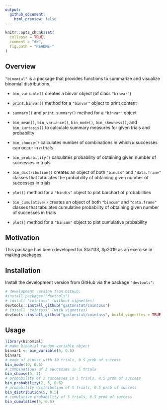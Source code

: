 ```yaml
---
output:
  github_document:
    html_preview: false
---
```


<!-- README.md is generated from README.Rmd. Please edit that file -->

```r
knitr::opts_chunk$set(
  collapse = TRUE,
  comment = "#>",
  fig.path = "README-"
)
```

## Overview

`"binomial"` is a package that provides functions to summarize and visualize binomial distributions.

* `bin_variable()` creates a binvar object (of class `"binvar"`)
* `print.binvar()` method for a `"binvar"` object to print content
* `summary()` and `print.summary()` method for a `"binvar"` object

* `bin_mean()`, `bin_variance()`, `bin_mode()`, `bin_skewness()`, and `bin_kurtosis()` to calculate summary measures for given trials and probability

* `bin_choose()` calculates number of combinations in which *k* successes can occur in *n* trials
* `bin_probability()` calculates probability of obtaining given number of successes in trials
* `bin_distribution()` creates an object of both `"bindis"` and `"data.frame"` classes that tabulates the probability of obtaining given number of successes in trials
* `plot()` method for a `"bindis"` object to plot barchart of probabilities
* `bin_cumulative()` creates an object of both `"bincum"` and `"data.frame"` classes that tabulates cumulative probability of obtaining given number of successes in trials
* `plot()` method for a `"bincum"` object to plot cumulative probability


## Motivation

This package has been developed for Stat133, Sp2019 as an exercise in making packages.


## Installation

Install the development version from GitHub via the package `"devtools"`:

```r
# development version from GitHub:
#install.packages("devtools") 
# install "cointoss" (without vignettes)
devtools::install_github("gastonstat/cointoss")
# install "cointoss" (with vignettes)
devtools::install_github("gastonstat/cointoss", build_vignettes = TRUE)
```


## Usage

```r
library(binomial)
# make binomial random variable object
binvar1 <- bin_variable(5, 0.5)
binvar1
# mode of binvar with 10 trials, 0.5 prob of success
bin_mode(10, 0.5)
# combinations of 2 successes in 5 trials
bin_choose(5, 2)
# probability of 2 successes in 5 trials, 0.5 prob of success
bin_probability(2, 5, 0.5)
# probability distribution of 5 trials, 0.5 prob of success
bin_distribution(5, 0.5)
# cumulative probability of 5 trials, 0.5 prob of success
bin_cumulative(5, 0.5)
```
